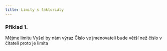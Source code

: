 ```yaml
---
title: Limity s faktoriály
---
```



### Příklad 1.
Mějme limitu 
<Latex formula="\lim\limits_{n \to \infty} \frac{n!}{n^n} " />
<Latex formula="\lim\limits_{n \to \infty} \frac{n!}{n^n} = \frac{n(n - 1)(n - 2)\cdot ... \cdot 3 \cdot 2 \cdot 1}{n \cdot n \cdot n \cdot ... \cdot n \cdot n}" />
Vyšel by nám výraz Číslo ve jmenovateli bude větší než číslo v čitateli proto je limita 
<Latex formula="\lim\limits_{n \to \infty} \frac{n!}{n^n} = 0" />